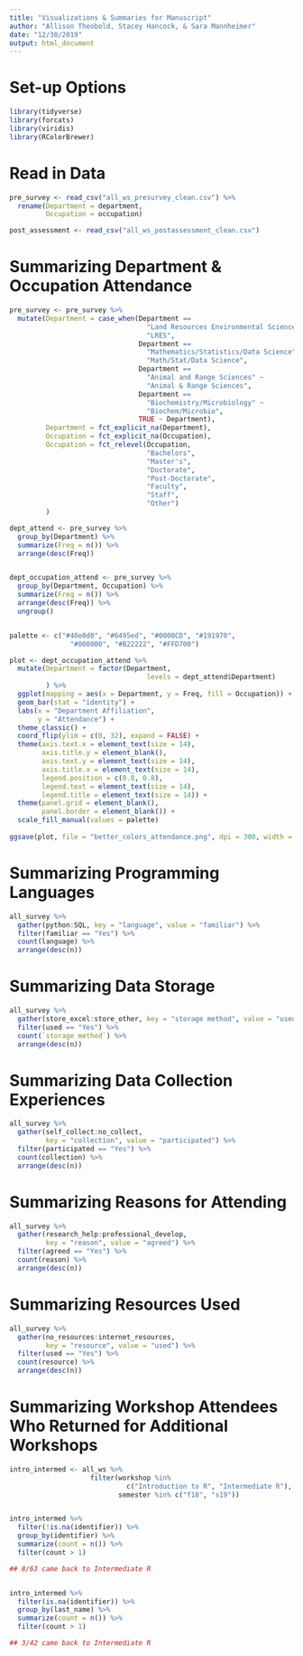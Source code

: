 ```yaml
---
title: "Visualizations & Summaries for Manuscript"
author: "Allison Theobold, Stacey Hancock, & Sara Mannheimer"
date: "12/30/2019"
output: html_document
---
```


# Set-up Options  

```r
library(tidyverse)
library(forcats)
library(viridis)
library(RColorBrewer)
```

# Read in Data  

```r
pre_survey <- read_csv("all_ws_presurvey_clean.csv") %>% 
  rename(Department = department, 
         Occupation = occupation)

post_assessment <- read_csv("all_ws_postassessment_clean.csv")

```


# Summarizing Department & Occupation Attendance

```r
pre_survey <- pre_survey %>%
  mutate(Department = case_when(Department == 
                                  "Land Resources Environmental Science" ~ 
                                  "LRES",
                                Department == 
                                  "Mathematics/Statistics/Data Science" ~ 
                                  "Math/Stat/Data Science",
                                Department == 
                                  "Animal and Range Sciences" ~ 
                                  "Animal & Range Sciences",
                                Department == 
                                  "Biochemistry/Microbiology" ~ 
                                  "Biochem/Microbio", 
                                TRUE ~ Department), 
         Department = fct_explicit_na(Department), 
         Occupation = fct_explicit_na(Occupation), 
         Occupation = fct_relevel(Occupation, 
                                  "Bachelors",
                                  "Master's",
                                  "Doctorate",
                                  "Post-Doctorate",
                                  "Faculty",
                                  "Staff",
                                  "Other")
         ) 

dept_attend <- pre_survey %>% 
  group_by(Department) %>%
  summarize(Freq = n()) %>% 
  arrange(desc(Freq)) 


dept_occupation_attend <- pre_survey %>% 
  group_by(Department, Occupation) %>%
  summarize(Freq = n()) %>% 
  arrange(desc(Freq)) %>% 
  ungroup()


palette <- c("#40e0d0", "#6495ed", "#0000CD", "#191970", 
               "#008000", "#B22222", "#FFD700")

plot <- dept_occupation_attend %>% 
  mutate(Department = factor(Department,
                                  levels = dept_attend$Department)
         ) %>%
  ggplot(mapping = aes(x = Department, y = Freq, fill = Occupation)) + 
  geom_bar(stat = "identity") + 
  labs(x = "Department Affiliation", 
       y = "Attendance") + 
  theme_classic() +
  coord_flip(ylim = c(0, 32), expand = FALSE) + 
  theme(axis.text.x = element_text(size = 14), 
        axis.title.y = element_blank(),
        axis.text.y = element_text(size = 14),
        axis.title.x = element_text(size = 14), 
        legend.position = c(0.8, 0.8), 
        legend.text = element_text(size = 14), 
        legend.title = element_text(size = 14)) +
  theme(panel.grid = element_blank(),
        panel.border = element_blank()) + 
  scale_fill_manual(values = palette)
  
ggsave(plot, file = "better_colors_attendance.png", dpi = 300, width = 12, height = 7)
```


# Summarizing Programming Languages  

```r
all_survey %>% 
  gather(python:SQL, key = "language", value = "familiar") %>% 
  filter(familiar == "Yes") %>% 
  count(language) %>% 
  arrange(desc(n))

```


# Summarizing Data Storage  

```r
all_survey %>% 
  gather(store_excel:store_other, key = "storage method", value = "used") %>% 
  filter(used == "Yes") %>% 
  count(`storage method`) %>% 
  arrange(desc(n))

```


# Summarizing Data Collection Experiences

```r
all_survey %>% 
  gather(self_collect:no_collect, 
         key = "collection", value = "participated") %>% 
  filter(participated == "Yes") %>% 
  count(collection) %>% 
  arrange(desc(n))

```


# Summarizing Reasons for Attending  

```r
all_survey %>% 
  gather(research_help:professional_develop, 
         key = "reason", value = "agreed") %>% 
  filter(agreed == "Yes") %>% 
  count(reason) %>% 
  arrange(desc(n))

```


# Summarizing Resources Used  

```r
all_survey %>% 
  gather(no_resources:internet_resources, 
         key = "resource", value = "used") %>% 
  filter(used == "Yes") %>% 
  count(resource) %>% 
  arrange(desc(n))

```


# Summarizing Workshop Attendees Who Returned for Additional Workshops 

```r
intro_intermed <- all_ws %>% 
                    filter(workshop %in% 
                             c("Introduction to R", "Intermediate R"), 
                           semester %in% c("f18", "s19"))


intro_intermed %>% 
  filter(!is.na(identifier)) %>%
  group_by(identifier) %>% 
  summarize(count = n()) %>% 
  filter(count > 1)

## 8/63 came back to Intermediate R


intro_intermed %>% 
  filter(is.na(identifier)) %>%
  group_by(last_name) %>% 
  summarize(count = n()) %>% 
  filter(count > 1)

## 3/42 came back to Intermediate R

```

